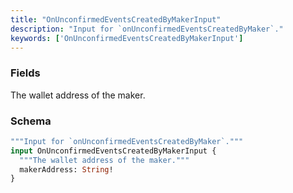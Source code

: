 ```yaml
---
title: "OnUnconfirmedEventsCreatedByMakerInput"
description: "Input for `onUnconfirmedEventsCreatedByMaker`."
keywords: ['OnUnconfirmedEventsCreatedByMakerInput']
---
```


### Fields

<ResponseField name="makerAddress" type="String!" required>
  The wallet address of the maker.
</ResponseField>

### Schema


```graphql 
"""Input for `onUnconfirmedEventsCreatedByMaker`."""
input OnUnconfirmedEventsCreatedByMakerInput {
  """The wallet address of the maker."""
  makerAddress: String!
}
```
